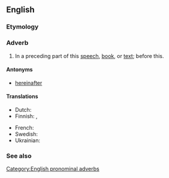 ==English==

===Etymology===
{{compound|en|herein|before}}

===Adverb===
{{en-adv|-}}

# {{lb|en|formal}} In a preceding part of this [[speech]], [[book]], or [[text]]; before this.

====Antonyms====
* [[hereinafter]]

====Translations====
{{trans-top|translation}}
* Dutch: {{t|nl|hierinvoren}}
* Finnish: {{t|fi|edempänä}}, {{t+|fi|aiemmin}}
{{trans-mid}}
* French: {{t+|fr|ci-dessus}}
* Swedish: {{t|sv|härföre}}
* Ukrainian: {{t|uk|ви́ще}}
{{trans-bottom}}

===See also===
{{list:en:here-there-where}}

[[Category:English pronominal adverbs]]